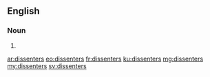 ==English==

===Noun===
{{head|en|noun plural form}}

# {{plural of|dissenter|lang=en}}

[[ar:dissenters]]
[[eo:dissenters]]
[[fr:dissenters]]
[[ku:dissenters]]
[[mg:dissenters]]
[[my:dissenters]]
[[sv:dissenters]]